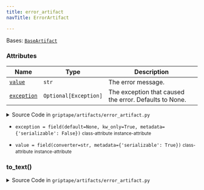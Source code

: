 ```yaml
---
title: error_artifact
navTitle: ErrorArtifact

---
```


<span id="griptape.artifacts.error_artifact.ErrorArtifact"></span>

Bases:
 [`BaseArtifact`](./#griptape.artifacts.BaseArtifact "BaseArtifact (griptape.artifacts.BaseArtifact)")

### Attributes

| Name                                                                                                                                                                                                                                                                                                                                                | Type                  | Description                                                 |
| --------------------------------------------------------------------------------------------------------------------------------------------------------------------------------------------------------------------------------------------------------------------------------------------------------------------------------------------------- | --------------------- | ----------------------------------------------------------- |
| <a href="error_artifact.mdx#griptape.artifacts.error_artifact.ErrorArtifact.value" title="value = field(converter=str, metadata={'serializable': True})           class-attribute       instance-attribute    (griptape.artifacts.error_artifact.ErrorArtifact.value)"><code class="language-python">value</code></a>                               | `str`                 | The error message.<br/>                                     |
| <a href="error_artifact.mdx#griptape.artifacts.error_artifact.ErrorArtifact.exception" title="exception = field(default=None, kw_only=True, metadata={'serializable': False})           class-attribute       instance-attribute    (griptape.artifacts.error_artifact.ErrorArtifact.exception)"><code class="language-python">exception</code></a> | `Optional[Exception]` | The exception that caused the error. Defaults to None.<br/> |

<details><summary>Source Code in <code>griptape&#47;artifacts&#47;error_artifact.py</code></summary>

```python
@define
class ErrorArtifact(BaseArtifact):
    """Represents an error that may want to be conveyed to the LLM.

    Attributes:
        value: The error message.
        exception: The exception that caused the error. Defaults to None.
    """

    value: str = field(converter=str, metadata={"serializable": True})
    exception: Optional[Exception] = field(default=None, kw_only=True, metadata={"serializable": False})

    def to_text(self) -> str:
        return self.value
```

</details>

-   `exception = field(default=None, kw_only=True, metadata={'serializable': False})` <small>class-attribute</small> <small>instance-attribute</small>  <span id="griptape.artifacts.error_artifact.ErrorArtifact.exception"></span> 

-   `value = field(converter=str, metadata={'serializable': True})` <small>class-attribute</small> <small>instance-attribute</small>  <span id="griptape.artifacts.error_artifact.ErrorArtifact.value"></span> 

<span id="griptape.artifacts.error_artifact.ErrorArtifact.to_text"></span>

### to_text()

<details><summary>Source Code in <code>griptape&#47;artifacts&#47;error_artifact.py</code></summary>

```python
def to_text(self) -> str:
    return self.value
```

</details>
